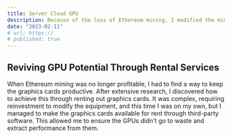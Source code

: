 ```yaml
---
title: Server Cloud GPU
description: Because of the loss of Ethereum mining, I modified the mining farm to a cloud GPU server
date: "2023-02-11"
# url: https://
# published: true
---
```


## Reviving GPU Potential Through Rental Services

When Ethereum mining was no longer profitable, I had to find a way to keep the graphics cards productive. After extensive research, I discovered how to achieve this through renting out graphics cards. It was complex, requiring reinvestment to modify the equipment, and this time I was on my own, but I managed to make the graphics cards available for rent through third-party software. This allowed me to ensure the GPUs didn't go to waste and extract performance from them.

<div style={{ display: 'flex', justifyContent: 'center', alignItems: 'center' }}>
    <Farm />
</div>

<div style={{ display: 'flex', justifyContent: 'center', alignItems: 'center' }}>
    <ServerCloud />
</div>

